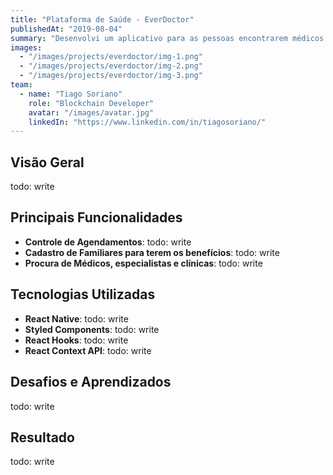 ```yaml
---
title: "Plataforma de Saúde - EverDoctor"
publishedAt: "2019-08-04"
summary: "Desenvolvi um aplicativo para as pessoas encontrarem médicos e especialistas de forma fácil e rápida."
images:
  - "/images/projects/everdoctor/img-1.png"
  - "/images/projects/everdoctor/img-2.png"
  - "/images/projects/everdoctor/img-3.png"
team:
  - name: "Tiago Soriano"
    role: "Blockchain Developer"
    avatar: "/images/avatar.jpg"
    linkedIn: "https://www.linkedin.com/in/tiagosoriano/"
---
```


## Visão Geral

todo: write

## Principais Funcionalidades

- **Controle de Agendamentos**: todo: write
- **Cadastro de Familiares para terem os benefícios**: todo: write
- **Procura de Médicos, especialistas e clínicas**: todo: write

## Tecnologias Utilizadas

- **React Native**: todo: write
- **Styled Components**: todo: write
- **React Hooks**: todo: write
- **React Context API**: todo: write

## Desafios e Aprendizados

todo: write

## Resultado

todo: write
